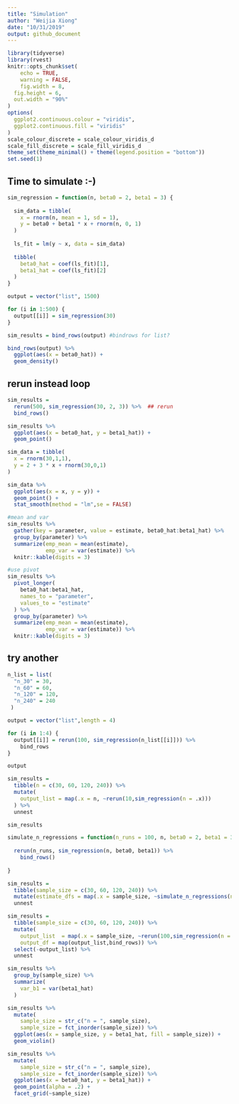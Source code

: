 ```yaml
---
title: "Simulation"
author: "Weijia Xiong"
date: "10/31/2019"
output: github_document
---
```


```r
library(tidyverse)
library(rvest)
knitr::opts_chunk$set(
	echo = TRUE,
	warning = FALSE,
	fig.width = 8, 
  fig.height = 6,
  out.width = "90%"
)
options(
  ggplot2.continuous.colour = "viridis",
  ggplot2.continuous.fill = "viridis"
)
scale_colour_discrete = scale_colour_viridis_d
scale_fill_discrete = scale_fill_viridis_d
theme_set(theme_minimal() + theme(legend.position = "bottom"))
set.seed(1)
```


## Time to simulate :-)

```r
sim_regression = function(n, beta0 = 2, beta1 = 3) {
  
  sim_data = tibble(
    x = rnorm(n, mean = 1, sd = 1),
    y = beta0 + beta1 * x + rnorm(n, 0, 1)
  )
  
  ls_fit = lm(y ~ x, data = sim_data)
  
  tibble(
    beta0_hat = coef(ls_fit)[1],
    beta1_hat = coef(ls_fit)[2]
  )
}
```



```r
output = vector("list", 1500)

for (i in 1:500) {
  output[[i]] = sim_regression(30)
}

sim_results = bind_rows(output) #bindrows for list?

bind_rows(output) %>% 
  ggplot(aes(x = beta0_hat)) +
  geom_density()
```

## rerun instead loop
```r
sim_results = 
  rerun(500, sim_regression(30, 2, 3)) %>%  ## rerun
  bind_rows()

sim_results %>% 
  ggplot(aes(x = beta0_hat, y = beta1_hat)) + 
  geom_point()
```

```r
sim_data = tibble(
  x = rnorm(30,1,1),
  y = 2 + 3 * x + rnorm(30,0,1)
)

sim_data %>% 
  ggplot(aes(x = x, y = y)) +
  geom_point() +
  stat_smooth(method = "lm",se = FALSE)
```



```r
#mean and var
sim_results %>% 
  gather(key = parameter, value = estimate, beta0_hat:beta1_hat) %>% 
  group_by(parameter) %>% 
  summarize(emp_mean = mean(estimate), 
            emp_var = var(estimate)) %>% 
  knitr::kable(digits = 3)

#use pivot
sim_results %>% 
  pivot_longer(
    beta0_hat:beta1_hat,
    names_to = "parameter",
    values_to = "estimate"
  ) %>% 
  group_by(parameter) %>% 
  summarize(emp_mean = mean(estimate), 
            emp_var = var(estimate)) %>% 
  knitr::kable(digits = 3)
```

## try another

```r
n_list = list(
  "n_30" = 30,
  "n_60" = 60,
  "n_120" = 120,
  "n_240" = 240
 )

output = vector("list",length = 4)

for (i in 1:4) {
  output[[i]] = rerun(100, sim_regression(n_list[[i]])) %>% 
    bind_rows
}

output
```



```r
sim_results = 
  tibble(n = c(30, 60, 120, 240)) %>% 
  mutate(
    output_list = map(.x = n, ~rerun(10,sim_regression(n = .x)))
  ) %>% 
  unnest

sim_results
```

```r
simulate_n_regressions = function(n_runs = 100, n, beta0 = 2, beta1 = 3) {
  
  rerun(n_runs, sim_regression(n, beta0, beta1)) %>% 
    bind_rows()
  
}

sim_results = 
  tibble(sample_size = c(30, 60, 120, 240)) %>% 
  mutate(estimate_dfs = map(.x = sample_size, ~simulate_n_regressions(n = .x))) %>% 
  unnest
```



```r

sim_results = 
  tibble(sample_size = c(30, 60, 120, 240)) %>% 
  mutate(
    output_list  = map(.x = sample_size, ~rerun(100,sim_regression(n = .x))),
    output_df = map(output_list,bind_rows)) %>% 
  select(-output_list) %>% 
  unnest
```


```r
sim_results %>% 
  group_by(sample_size) %>% 
  summarize(
    var_b1 = var(beta1_hat)
  )
```




```r
sim_results %>% 
  mutate(
    sample_size = str_c("n = ", sample_size),
    sample_size = fct_inorder(sample_size)) %>% 
  ggplot(aes(x = sample_size, y = beta1_hat, fill = sample_size)) + 
  geom_violin()
```

```r
sim_results %>% 
  mutate(
    sample_size = str_c("n = ", sample_size),
    sample_size = fct_inorder(sample_size)) %>% 
  ggplot(aes(x = beta0_hat, y = beta1_hat)) + 
  geom_point(alpha = .2) + 
  facet_grid(~sample_size)
```

